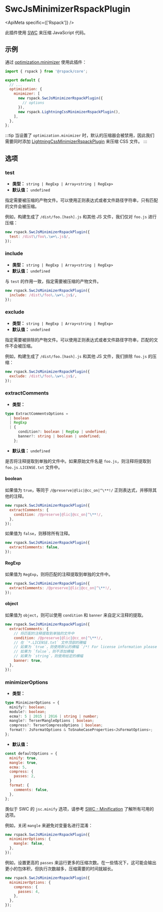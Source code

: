 
# SwcJsMinimizerRspackPlugin

<ApiMeta specific={['Rspack']} />

此插件使用 [SWC](https://swc.rs/) 来压缩 JavaScript 代码。

## 示例

通过 [optimization.minimizer](/config/optimization#optimizationminimizer) 使用此插件：

```js title="rspack.config.mjs"
import { rspack } from '@rspack/core';

export default {
  // ...
  optimization: {
    minimizer: [
      new rspack.SwcJsMinimizerRspackPlugin({
        // options
      }),
      new rspack.LightningCssMinimizerRspackPlugin(),
    ],
  },
};
```

:::tip
当设置了 `optimization.minimizer` 时，默认的压缩器会被禁用，因此我们需要同时添加 [LightningCssMinimizerRspackPlugin](/plugins/rspack/lightning-css-minimizer-rspack-plugin) 来压缩 CSS 文件。
:::

## 选项

### test

- **类型：** `string | RegExp | Array<string | RegExp>`
- **默认值：** `undefined`

指定需要被压缩的产物文件。可以使用正则表达式或者文件路径字符串，只有匹配的文件会被压缩。

例如，构建生成了 `/dist/foo.[hash].js` 和其他 JS 文件，我们仅对 `foo.js` 进行压缩：

```js
new rspack.SwcJsMinimizerRspackPlugin({
  test: /dist\/foo\.\w+\.js$/,
});
```

### include

- **类型：** `string | RegExp | Array<string | RegExp>`
- **默认值：** `undefined`

与 `test` 的作用一致，指定需要被压缩的产物文件。

```js
new rspack.SwcJsMinimizerRspackPlugin({
  include: /dist\/foo\.\w+\.js$/,
});
```

### exclude

- **类型：** `string | RegExp | Array<string | RegExp>`
- **默认值：** `undefined`

指定需要被排除的产物文件。可以使用正则表达式或者文件路径字符串，匹配的文件不会被压缩。

例如，构建生成了 `/dist/foo.[hash].js` 和其他 JS 文件，我们排除 `foo.js` 的压缩：

```js
new rspack.SwcJsMinimizerRspackPlugin({
  exclude: /dist\/foo\.\w+\.js$/,
});
```

### extractComments

- **类型：**

```ts
type ExtractCommentsOptions =
  | boolean
  | RegExp
  | {
      condition?: boolean | RegExp | undefined;
      banner?: string | boolean | undefined;
    };
```

- **默认值：** `undefined`

是否将注释提取到单独的文件中。如果原始文件名是 `foo.js`，则注释将提取到 `foo.js.LICENSE.txt` 文件中。

#### boolean

如果值为 `true`，等同于 `/@preserve|@lic|@cc_on|^\**!/` 正则表达式，并移除其他的注释。

```js
new rspack.SwcJsMinimizerRspackPlugin({
  extractComments: {
    condition: /@preserve|@lic|@cc_on|^\**!/,
  },
});
```

如果值为 `false`，则移除所有注释。

```js
new rspack.SwcJsMinimizerRspackPlugin({
  extractComments: false,
});
```

#### RegExp

如果值为 `RegExp`，则将匹配的注释提取到单独的文件中。

```js
new rspack.SwcJsMinimizerRspackPlugin({
  extractComments: /@preserve|@lic|@cc_on|^\**!/,
});
```

#### object

如果值为 `object`，则可以使用 `condition` 和 `banner` 来自定义注释的提取。

```js
new rspack.SwcJsMinimizerRspackPlugin({
  extractComments: {
    // 将匹配的注释提取到单独的文件中
    condition: /@preserve|@lic|@cc_on|^\**!/,
    // 在 `*.LICENSE.txt` 文件顶部的横幅
    // 如果为 `true`，则使用默认的横幅 `/*! For license information please see {relative} */`
    // 如果为 `false`，则不添加横幅
    // 如果为 `string`，则使用给定的横幅
    banner: true,
  },
});
```

### minimizerOptions

- **类型：**

```ts
type MinimizerOptions = {
  minify?: boolean;
  module?: boolean;
  ecma?: 5 | 2015 | 2016 | string | number;
  mangle?: TerserMangleOptions | boolean;
  compress?: TerserCompressOptions | boolean;
  format?: JsFormatOptions & ToSnakeCaseProperties<JsFormatOptions>;
};
```

- **默认值：**

```js
const defaultOptions = {
  minify: true,
  mangle: true,
  ecma: 5,
  compress: {
    passes: 2,
  }
  format: {
    comments: false,
  },
};
```

类似于 SWC 的 `jsc.minify` 选项，请参考 [SWC - Minification](https://swc.rs/docs/configuration/minification) 了解所有可用的选项。

例如，关闭 `mangle` 来避免对变量名进行混淆：

```js
new rspack.SwcJsMinimizerRspackPlugin({
  minimizerOptions: {
    mangle: false,
  },
});
```

例如，设置更高的 `passes` 来运行更多的压缩次数。在一些情况下，这可能会输出更小的包体积，但执行次数越多，压缩需要的时间就越长。

```js
new rspack.SwcJsMinimizerRspackPlugin({
  minimizerOptions: {
    compress: {
      passes: 4,
    },
  },
});
```
